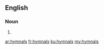 ==English==

===Noun===
{{head|en}}

# {{plural of|hymnal}}

[[ar:hymnals]]
[[fr:hymnals]]
[[ku:hymnals]]
[[my:hymnals]]
